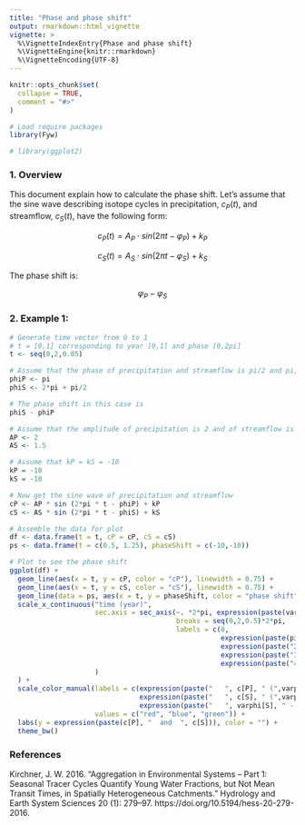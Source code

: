 ```yaml
---
title: "Phase and phase shift"
output: rmarkdown::html_vignette
vignette: >
  %\VignetteIndexEntry{Phase and phase shift}
  %\VignetteEngine{knitr::rmarkdown}
  %\VignetteEncoding{UTF-8}
---
```


```r
knitr::opts_chunk$set(
  collapse = TRUE,
  comment = "#>"
)
```

```r
# Load require packages
library(Fyw)

# library(ggplot2)
```

### 1. Overview
This document explain how to calculate the phase shift. Let's assume that the sine
wave describing isotope cycles in precipitation, $c_P(t)$, and streamflow, $c_S(t)$, 
have the following form:

$$ c_P(t) = A_P \cdot sin(2 \pi t - \varphi_P ) +  k_P $$

$$ c_S(t) = A_S \cdot sin(2 \pi t - \varphi_S ) +  k_S $$

The phase shift is:

$$ \varphi_P - \varphi_S $$

### 2. Example 1: 
```r
# Generate time vector from 0 to 1
# t = [0,1] corresponding to year [0,1] and phase [0,2pi]
t <- seq(0,2,0.05)

# Assume that the phase of precipitation and streamflow is pi/2 and pi, respectively
phiP <- pi
phiS <- 2*pi + pi/2

# The phase shift in this case is
phiS - phiP

# Assume that the amplitude of precipitation is 2 and of streamflow is 1.5
AP <- 2
AS <- 1.5

# Assume that kP = kS = -10
kP = -10
kS = -10

# Now get the sine wave of precipitation and streamflow
cP <- AP * sin (2*pi * t - phiP) + kP
cS <- AS * sin (2*pi * t - phiS) + kS

# Assemble the data for plot
df <- data.frame(t = t, cP = cP, cS = cS)
ps <- data.frame(t = c(0.5, 1.25), phaseShift = c(-10,-10))

# Plot to see the phase shift
ggplot(df) +
  geom_line(aes(x = t, y = cP, color = "cP"), linewidth = 0.75) +
  geom_line(aes(x = t, y = cS, color = "cS"), linewidth = 0.75) +
  geom_line(data = ps, aes(x = t, y = phaseShift, color = "phase shift"), linewidth = 2) +
  scale_x_continuous("time (year)", 
                     sec.axis = sec_axis(~. *2*pi, expression(paste(varphi, " (rad)" )), 
                                         breaks = seq(0,2,0.5)*2*pi,
                                         labels = c(0, 
                                                    expression(paste(pi)), 
                                                    expression(paste("2",pi)), 
                                                    expression(paste("3",pi)), 
                                                    expression(paste("4",pi)))
                     )
  ) + 
  scale_color_manual(labels = c(expression(paste("   ", c[P], " (",varphi[P], " = ", pi ,")")), 
                                expression(paste("   ", c[S], " (",varphi[S], " = 2.5", pi ,")")), 
                                expression(paste("   ", varphi[S], " - ", varphi[P], " = 1.5", pi))),
                     values = c("red", "blue", "green")) +
  labs(y = expression(paste(c[P], "  and  ", c[S])), color = "") +
  theme_bw()
```

### References

Kirchner, J. W. 2016. “Aggregation in Environmental Systems – Part 1: Seasonal 
Tracer Cycles Quantify Young Water Fractions, but Not Mean Transit Times, in 
Spatially Heterogeneous Catchments.” Hydrology and Earth System Sciences 20 (1): 279–97. https://doi.org/10.5194/hess-20-279-2016.




